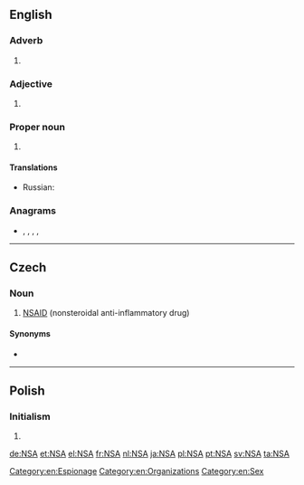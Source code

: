 {{also|nsa|-nsa|-nsä}}
==English==

===Adverb===
{{en-adv|-}}

# {{initialism of|no strings attached|lang=en}}

===Adjective===
{{en-adj|-}}

# {{initialism of|[[not]] [[sexually]] [[active]]|lang=en}}

===Proper noun===
{{en-proper noun}}

# {{lb|en|government|US}} {{initialism of|w:National Security Agency|National Security Agency|lang=en}}

====Translations====
{{trans-top|initialism: National Security Agency}}
* Russian: {{t+|ru|АНБ|n}}
{{trans-mid}}
{{trans-bottom}}

===Anagrams===
* {{l|en|ans.}}, {{l|en|NAS}}, {{l|en|san}}, {{l|en|San}}, {{l|en|SAN}}

[[Category:en:Espionage]]
[[Category:en:Organizations]]
[[Category:en:Sex]]

----

==Czech==

===Noun===
{{head|cs|noun}}

# [[NSAID]] (nonsteroidal anti-inflammatory drug)

====Synonyms====
* {{l|cs|nesteroidní antiflogistikum}}

----

==Polish==

===Initialism===
{{head|pl|initialism|g=m}}

# {{initialism of|w:Supreme Administrative Court of Poland|Naczelny Sąd Administracyjny|lang=pl}}

[[de:NSA]]
[[et:NSA]]
[[el:NSA]]
[[fr:NSA]]
[[nl:NSA]]
[[ja:NSA]]
[[pl:NSA]]
[[pt:NSA]]
[[sv:NSA]]
[[ta:NSA]]